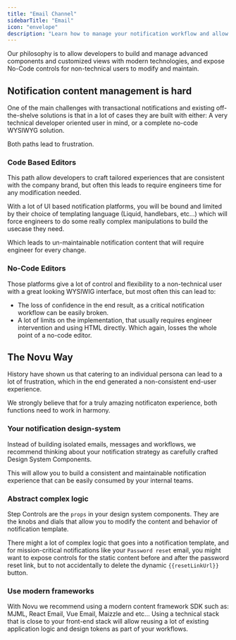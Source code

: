 ```yaml
---
title: "Email Channel"
sidebarTitle: "Email"
icon: "envelope"
description: "Learn how to manage your notification workflow and allow no-code users to modify it."
---
```


Our philosophy is to allow developers to build and manage advanced components and customized views with modern technologies, and expose No-Code controls for non-technical users to modify and maintain.

## Notification content management is hard

One of the main challenges with transactional notifications and existing off-the-shelve solutions is that in a lot of cases they are built with either: A very technical developer oriented user in mind, or a complete no-code WYSIWYG solution.

Both paths lead to frustration.

### Code Based Editors

This path allow developers to craft tailored experiences that are consistent with the company brand, but often this leads to require engineers time for any modification needed.

With a lot of UI based notification platforms, you will be bound and limited by their choice of templating language (Liquid, handlebars, etc...) which will force engineers to do some really complex manipulations to build the usecase they need.

Which leads to un-maintainable notification content that will require engineer for every change.

### No-Code Editors

Those platforms give a lot of control and flexibility to a non-technical user with a great looking WYSIWIG interface, but most often this can lead to:

- The loss of confidence in the end result, as a critical notification workflow can be easily broken.
- A lot of limits on the implementation, that usually requires engineer intervention and using HTML directly. Which again, losses the whole point of a no-code editor.

## The Novu Way

History have shown us that catering to an individual persona can lead to a lot of frustration, which in the end generated a non-consistent end-user experience.

We strongly believe that for a truly amazing notificaton experience, both functions need to work in harmony.

### Your notification design-system

Instead of building isolated emails, messages and workflows, we recommend thinking about your notification strategy as carefully crafted Design System Components.

This will allow you to build a consistent and maintainable notification experience that can be easily consumed by your internal teams.

### Abstract complex logic

Step Controls are the `props` in your design system components. They are the knobs and dials that allow you to modify the content and behavior of notification template.

There might a lot of complex logic that goes into a notification template, and for mission-critical notifications like your `Password reset` email,
you might want to expose controls for the static content before and after the password reset link, but to not accidentally to delete the dynamic `{{resetLinkUrl}}` button.

### Use modern frameworks

With Novu we recommend using a modern content framework SDK such as: MJML, React Email, Vue Email, Maizzle and etc...
Using a technical stack that is close to your front-end stack will allow reusing a lot of existing application logic and design tokens as part of your workflows.
